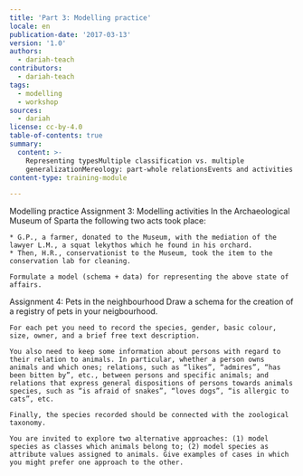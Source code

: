 ```yaml
---
title: 'Part 3: Modelling practice'
locale: en
publication-date: '2017-03-13'
version: '1.0'
authors:
  - dariah-teach
contributors:
  - dariah-teach
tags:
  - modelling
  - workshop
sources:
  - dariah
license: cc-by-4.0
table-of-contents: true
summary:
  content: >-
    Representing typesMultiple classification vs. multiple
    generalizationMereology: part-whole relationsEvents and activities
content-type: training-module

---
```


<Page id="109" moduleid="417" visible="1">
  <PageTitle>
    Modelling practice
  </PageTitle>

  <PageContent>
    <IframeElement w={840} h={450} alt="" src="https://www.youtube.com/embed/zMcWT2dOTQc" />
  </PageContent>
</Page>

<Assign id="46" moduleid="418">
  <AssignTitle>
    Assignment 3: Modelling activities
  </AssignTitle>

  <AssignIntro>
    In the Archaeological Museum of Sparta the following two acts took place:

    * G.P., a farmer, donated to the Museum, with the mediation of the lawyer L.M., a squat lekythos which he found in his orchard.
    * Then, H.R., conservationist to the Museum, took the item to the conservation lab for cleaning.

    Formulate a model (schema + data) for representing the above state of affairs.
  </AssignIntro>
</Assign>

<Assign id="47" moduleid="419">
  <AssignTitle>
    Assignment 4: Pets in the neighbourhood
  </AssignTitle>

  <AssignIntro>
    Draw a schema for the creation of a registry of pets in your neigbourhood.

    For each pet you need to record the species, gender, basic colour, size, owner, and a brief free text description.

    You also need to keep some information about persons with regard to their relation to animals. In particular, whether a person owns animals and which ones; relations, such as “likes”, “admires”, “has been bitten by”, etc., between persons and specific animals; and relations that express general dispositions of persons towards animals species, such as “is afraid of snakes”, “loves dogs”, “is allergic to cats”, etc.

    Finally, the species recorded should be connected with the zoological taxonomy.

    You are invited to explore two alternative approaches: (1) model species as classes which animals belong to; (2) model species as attribute values assigned to animals. Give examples of cases in which you might prefer one approach to the other.
  </AssignIntro>
</Assign>
